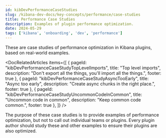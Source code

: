 ```yaml
---
id: kibDevPerformanceCaseStudies
slug: /kibana-dev-docs/key-concepts/performance/case-studies
title: Performance Case Studies
description: Examples of plugin performance optimization.
date: 2024-05-29
tags: ['kibana', 'onboarding', 'dev', 'performance']
---
```


These are case studies of performance optimization in Kibana plugins, based on real-world examples.


<DocRelatedArticles
  items={[
    {
      pageId: "kibDevPerformanceCaseStudyTopLevelImports",
      title: "Top level imports",
      description: "Don't export all the things, you'll import all the things.",
      footer: true
    },
    {
      pageId: "kibDevPerformanceCaseStudyAsyncTooEarly",
      title: "Async too early",
      description: "Create async chunks in the right place.",
      footer: true
    },
    {
      pageId: "kibDevPerformanceCaseStudyUncommonCodeInCommon",
      title: "Uncommon code in common",
      description: "Keep common code common.",
      footer: true
    },
  ]}
/>

<DocCallOut color="warning">
The purpose of these case studies is to provide examples of performance optimization, but not to call out individual teams or plugins.  Every plugin author should study these and other examples to ensure their plugins are also optimized.
</DocCallOut>